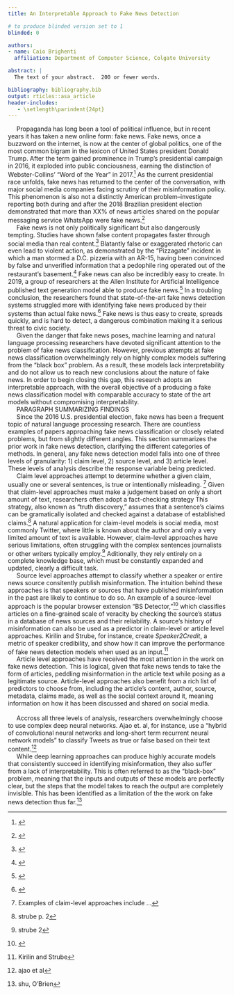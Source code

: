 ```yaml
---
title: An Interpretable Approach to Fake News Detection

# to produce blinded version set to 1
blinded: 0

authors: 
- name: Caio Brighenti
  affiliation: Department of Computer Science, Colgate University

abstract: |
  The text of your abstract.  200 or fewer words.

bibliography: bibliography.bib
output: rticles::asa_article
header-includes:
   - \setlength\parindent{24pt}
---
```


\section{Introduction}
\label{sec:intro}

|      Propaganda has long been a tool of political influence, but in recent years it has taken a new online form: fake news. Fake news, once a buzzword on the internet, is now at the center of global politics, one of the most common bigram in the lexicon of United States president Donald Trump. After the term gained prominence in Trump's presidential campaign in 2016, it exploded into public conciousness, earning the distinction of Webster-Collins' "Word of the Year" in 2017.^[] As the current presidential race unfolds, fake news has returned to the center of the conversation, with major social media companies facing scrutiny of their misinformation policy. This phenomenon is also not a distinctly American problem--investigate reporting both during and after the 2018 Brazilian president election demonstrated that more than XX% of news articles shared on the popular messaging service WhatsApp were fake news.^[]
|      Fake news is not only politically significant but also dangerously tempting. Studies have shown false content propagates faster through social media than real content.^[] Blatantly false or exaggerated rhetoric can even lead to violent action, as demonstrated by the "Pizzagate" incident in which a man stormed a D.C. pizzeria with an AR-15, having been convinced by false and unverified information that a pedophile ring operated out of the restaurant's basement.^[] Fake news can also be incredibly easy to create. In 2019, a group of researchers at the Allen Institute for Artificial Intelligence published text generation model able to produce fake news.^[] In a troubling conclusion, the researchers found that state-of-the-art fake news detection systems struggled more with identifying fake news produced by their systems than actual fake news.^[] Fake news is thus easy to create, spreads quickly, and is hard to detect, a dangerous combination making it a serious threat to civic society.
|      Given the danger that fake news poses, machine learning and natural language processing researchers have devoted significant attention to the problem of fake news classification. However, previous attempts at fake news classification overwhelmingly rely on highly complex models suffering from the "black box" problem. As a result, these models lack interpretability and do not allow us to reach new conclusions about the nature of fake news. In order to begin closing this gap, this research adopts an interpretable approach, with the overall objective of a producing a fake news classification model with comparable accuracy to state of the art models without compromising interpretability.
|      PARAGRAPH SUMMARIZING FINDINGS

\section{Prior Work}
\label{sec:verify}

|      Since the 2016 U.S. presidential election, fake news has been a frequent topic of natural language processing research. There are countless examples of papers approaching fake news classification or closely related problems, but from slightly different angles. This section summarizes the prior work in fake news detection, clarifying the different categories of methods. In general, any fake news detection model falls into one of three levels of granularity: 1) claim level, 2) source level, and 3) article level. These levels of analysis describe the response variable being predicted.

|      Claim level approaches attempt to determine whether a given claim, usually one or several sentences, is true or intentionally misleading. ^[Examples of claim-level approaches include ...] Given that claim-level approaches must make a judgement based on only a short amount of text, researchers often adopt a fact-checking strategy This strategy, also known as "truth discovery," assumes that a sentence's claims can be gramatically isolated and checked against a database of established claims.^[strube p. 2] A natural application for claim-level models is social media, most commonly Twitter, where little is known about the author and only a very limited amount of text is available. However, claim-level approaches have serious limitations, often struggling with the complex sentences journalists or other writers typically employ.^[strube 2] Aditionally, they rely entirely on a complete knowledge base, which must be constantly expanded and updated, clearly a difficult task.
|      Source level approaches attempt to classify whether a speaker or entire news source consitently publish misinformation. The intuition behind these approaches is that speakers or sources that have published misinformation in the past are likely to continue to do so. An example of a source-level approach is the popular browser extension "BS Detector,"^[] which classifies articles on a fine-grained scale of veracity by checking the source's status in a database of news sources and their reliability. A source's history of misinformation can also be used as a predictor in claim-level or article level approaches. Kirilin and Strube, for instance, create *Speaker2Credit*, a metric of speaker credibility, and show how it can improve the performance of fake news detection models when used as an input.^[Kirilin and Strube]
|      Article level approaches have received the most attention in the work on fake news detection. This is logical, given that fake news tends to take the form of articles, peddling misinformation in the article text while posing as a legitimate source. Article-level approaches also benefit from a rich list of predictors to choose from, including the article's content, author, source, metadata, claims made, as well as the social context around it, meaning information on how it has been discussed and shared on social media. 
|      
|      Accross all three levels of analysis, researchers overwhelmingly choose to use complex deep neural networks. Ajao et. al, for instance, use a "hybrid of convolutional neural networks and long-short term recurrent neural network models" to classify Tweets as true or false based on their text content.^[ajao et al] 
|      While deep learning approaches can produce highly accurate models that consistently succeed in identifying misinformation, they also suffer from a lack of interpretability. This is often referred to as the "black-box" problem, meaning that the inputs and outputs of these models are perfectly clear, but the steps that the model takes to reach the output are completely invisible. This has been identified as a limitation of the the work on fake news detection thus far.^[shu, O'Brien]

\section{Methodology}



\section{Results}


\section{Discussion}


\section{Future Work}